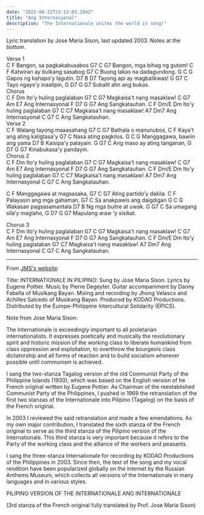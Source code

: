 ```yaml
---
date: "2022-08-22T23:12:03.284Z"
title: "Ang Internasyonal"
description: "The Internationale unites the world in song!"
---
```


Lyric translation by Jose Maria Sison, last updated 2003. Notes at the bottom.

<Section>Verse 1</Section>
<Chords>   C                 F</Chords>
<Lyrics>Bangon, sa pagkakabusabos</Lyrics>
<Chords>   G7                   C      G7</Chords>
<Lyrics>Bangon, mga bihag ng gutom!</Lyrics>
<Chords>    C                 F</Chords>
<Lyrics>Katwiran ay bulkang sasabog</Lyrics>
<Chords>        G7              C</Chords>
<Lyrics>Buong lakas na dadagundong.</Lyrics>
<Chords>      G     C         G</Chords>
<Lyrics>Gapos ng kahapo'y lagutin.</Lyrics>
<Chords>         D7             B    D7</Chords>
<Lyrics>Tayong api ay magbalikwas!</Lyrics>
<Chords>   G     G7       C</Chords>
<Lyrics>Tayo ngayo'y inaalipin,</Lyrics>
<Chords>         G   D7     G      G7</Chords>
<Lyrics>Subalit atin ang bukas.</Lyrics>
 
<Section>Chorus</Section>
<Chords>        C         F Dm</Chords>
<Lyrics>Ito'y huling paglalaban</Lyrics>
<Chords>       G7            C     G7</Chords>
<Lyrics>Magkaisa't nang masaklaw!</Lyrics>
<Chords>     C   G7   Am   E7</Chords>
<Lyrics>Ang Internasyonal</Lyrics>
<Chords>     F    D7   G   G7</Chords>
<Lyrics>Ang Sangkatauhan.</Lyrics>
<Chords>        C       F Dm/E Dm</Chords>
<Lyrics>Ito'y huling paglalaban</Lyrics>
<Chords>       G7            C     C7</Chords>
<Lyrics>Magkaisa't nang masaklaw!</Lyrics>
<Chords>     A7      Dm7</Chords>
<Lyrics>Ang Internasyonal</Lyrics>
<Chords>     C     G7   C</Chords>
<Lyrics>Ang Sangkatauhan.</Lyrics>
 
<Section>Verse 2</Section>
<Chords>   C               F</Chords>
<Lyrics>Walang tayong maaasahang</Lyrics>
<Chords>   G7            C       G7</Chords>
<Lyrics>Bathala o manunubos,</Lyrics>
<Chords>   C                   F</Chords>
<Lyrics>Kaya't ang ating kaligtasa'y</Lyrics>
<Chords>       G7        C</Chords>
<Lyrics>Nasa ating pagkilos.</Lyrics>
<Chords>       G       C         G</Chords>
<Lyrics>Manggagawa, bawiin ang yama</Lyrics>
<Chords>      D7         B  </Chords>
<Lyrics>Kaisipa'y palayain.</Lyrics>
<Chords>     G      G7       C</Chords>
<Lyrics>Ang maso ay ating tanganan,</Lyrics>
<Chords>       G      D7   G      G7</Chords>
<Lyrics>Kinabukasa'y pandayin.</Lyrics>
 

<Section>Chorus 2</Section>
<Chords>        C         F Dm</Chords>
<Lyrics>Ito'y huling paglalaban</Lyrics>
<Chords>       G7            C     G7</Chords>
<Lyrics>Magkaisa't nang masaklaw!</Lyrics>
<Chords>     C   G7   Am   E7</Chords>
<Lyrics>Ang Internasyonal</Lyrics>
<Chords>     F    D7   G   G7</Chords>
<Lyrics>Ang Sangkatauhan.</Lyrics>
<Chords>        C       F Dm/E Dm</Chords>
<Lyrics>Ito'y huling paglalaban</Lyrics>
<Chords>       G7            C     C7</Chords>
<Lyrics>Magkaisa't nang masaklaw!</Lyrics>
<Chords>     A7      Dm7</Chords>
<Lyrics>Ang Internasyonal</Lyrics>
<Chords>     C     G7   C</Chords>
<Lyrics>Ang Sangkatauhan.</Lyrics>


<Chords>     C              F</Chords>
<Lyrics>Manggagawa at magsasaka,</Lyrics>
<Chords> G7                  C       G7</Chords>
<Lyrics>Ating partido’y dakila.</Lyrics>
<Chords>     C               F</Chords>
<Lyrics>Palayasin ang mga gahaman,</Lyrics>
<Chords>        G7             C</Chords>
<Lyrics>Sa anakpawis ang daigdigan</Lyrics>
<Chords>     G        C      G</Chords>
<Lyrics>Wakasan pagsasamantala</Lyrics>
<Chords>         D7        B  </Chords>
<Lyrics>Ng mga buitre at uwak.</Lyrics>
<Chords>     G  G7            C</Chords>
<Lyrics>Sa umagang sila’y maglaho,</Lyrics>
<Chords>          G       D7  G      G7</Chords>
<Lyrics>Mapulang araw ‘y sisikat.</Lyrics>


<Section>Chorus 3</Section>
<Chords>        C         F Dm</Chords>
<Lyrics>Ito'y huling paglalaban</Lyrics>
<Chords>       G7            C     G7</Chords>
<Lyrics>Magkaisa't nang masaklaw!</Lyrics>
<Chords>     C   G7   Am   E7</Chords>
<Lyrics>Ang Internasyonal</Lyrics>
<Chords>     F    D7   G   G7</Chords>
<Lyrics>Ang Sangkatauhan.</Lyrics>
<Chords>        C       F Dm/E Dm</Chords>
<Lyrics>Ito'y huling paglalaban</Lyrics>
<Chords>       G7                 C7</Chords>
<Lyrics>Magkaisa't nang masaklaw!</Lyrics>
<Chords>     A7      Dm7</Chords>
<Lyrics>Ang Internasyonal</Lyrics>
<Chords>     C     G7   C</Chords>
<Lyrics>Ang Sangkatauhan.</Lyrics>

---

From [JMS's website](https://web.archive.org/web/20210719045739/https://josemariasison.org/the-internationale-in-pilipino-2/):

Title: INTERNATIONALE IN PILIPINO: Sung by Jose Maria Sison. Lyrics by Eugene Pottier. Music by Pierre Degeyter. Guitar accompaniment by Danny Fabella of Musikang Bayan. Mixing and recording by Jhong Velasco and Achilles Salcedo of Musikang Bayan. Produced by KODAO Productions. Distributed by the Europe-Philippine Intercultural Solidarity (EPICS).

Note from Jose Maria Sison:

The Internationale is exceedingly important to all proletarian internationalists. It expresses poetically and musically the revolutionary spirit and historic mission of the working class to liberate humankind from class oppression and exploitation, to overthrow the bourgeois class dictatorship and all forms of reaction and to build socialism wherever possible until communism is achieved.

I sang the two-stanza Tagalog version of the old Communist Party of the Philippine Islands (1930), which was based on the English version of he French original written by Eugene Pottier. As Chairman of the reestablished Communist Party of the Philippines, I pushed in 1969 the retranslation of the first two stanzas of the Internationale into Pilipino (Tagalog) on the basis of the French original.

In 2003 I reviewed the said retranslation and made a few emendations. As my own major contribution, I translated the sixth stanza of the French original to serve as the third stanza of the Pilipino version of the Internationale. This third stanza is very important because it refers to the Party of the working class and the alliance of the workers and peasants.

I sang the three-stanza Internationale for recording by KODAO Productions of the Philippines in 2003. Since then, the text of the song and my vocal rendition have been popularized globally on the internet by the Russian Anthems Museum, which collects all versions of the Internationale in many languages and in various styles.

PILIPINO VERSION OF THE INTERNATIONALE
ANG INTERNATIONALE

(3rd stanza of the French original fully translated by Prof. Jose Maria Sison)